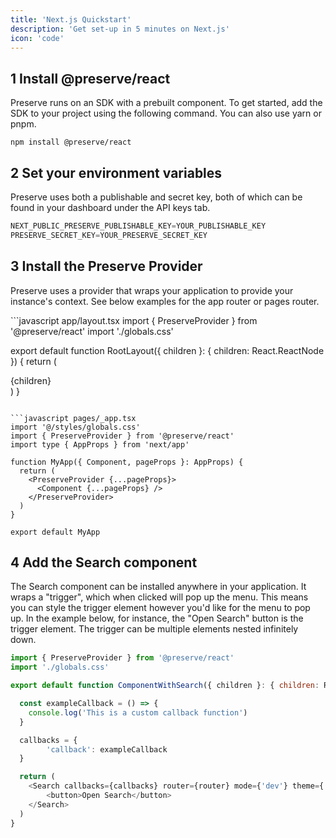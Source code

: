 ```yaml
---
title: 'Next.js Quickstart'
description: 'Get set-up in 5 minutes on Next.js'
icon: 'code'
---
```


## 1 Install @preserve/react

Preserve runs on an SDK with a prebuilt component. To get started, add the SDK to your project using the following command. You can also use yarn or pnpm.

```
npm install @preserve/react
```

## 2 Set your environment variables

Preserve uses both a publishable and secret key, both of which can be found in your dashboard under the API keys tab. 

```python .env
NEXT_PUBLIC_PRESERVE_PUBLISHABLE_KEY=YOUR_PUBLISHABLE_KEY
PRESERVE_SECRET_KEY=YOUR_PRESERVE_SECRET_KEY
```

## 3 Install the Preserve Provider

Preserve uses a provider that wraps your application to provide your instance's context. See below examples for the app router or pages router.

<CodeGroup>
```javascript app/layout.tsx
import { PreserveProvider } from '@preserve/react'
import './globals.css'

export default function RootLayout({ children }: { children: React.ReactNode }) {
  return (
    <PreserveProvider>
      <html lang="en">
        <body>
          <main>{children}</main>
        </body>
      </html>
    </PreserveProvider>
  )
}
```

```javascript pages/_app.tsx
import '@/styles/globals.css'
import { PreserveProvider } from '@preserve/react'
import type { AppProps } from 'next/app'

function MyApp({ Component, pageProps }: AppProps) {
  return (
    <PreserveProvider {...pageProps}>
      <Component {...pageProps} />
    </PreserveProvider>
  )
}

export default MyApp
```
</CodeGroup>

## 4 Add the Search component

The Search component can be installed anywhere in your application. It wraps a "trigger", which when clicked will pop up the menu. This means you can style the trigger element however you'd like for the menu to pop up. In the example below, for instance, the "Open Search" button is the trigger element. The trigger can be multiple elements nested infinitely down.

```javascript app/component-with-search.tsx
import { PreserveProvider } from '@preserve/react'
import './globals.css'

export default function ComponentWithSearch({ children }: { children: React.ReactNode }) {

  const exampleCallback = () => {
    console.log('This is a custom callback function')
  }

  callbacks = {
        'callback': exampleCallback
  }

  return (
    <Search callbacks={callbacks} router={router} mode={'dev'} theme={'dark'}>
        <button>Open Search</button>
    </Search>
  )
}
```
